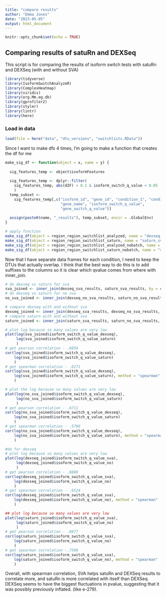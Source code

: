 ```yaml
---
title: "compare results"
author: "Emma Jones"
date: "2023-05-05"
output: html_document
---
```


```r
knitr::opts_chunk$set(echo = TRUE)
```

## Comparing results of satuRn and DEXSeq

This script is for comparing the results of isoform switch tests with satuRn and DEXSeq (with and without SVA)

```r
library(tidyverse)
library(IsoformSwitchAnalyzeR)
library(ComplexHeatmap)
library(viridis)
library(org.Mm.eg.db)
library(gprofiler2)
library(styler)
library(lintr)
library(here)
```
### Load in data


```r

load(file = here("data", "dtu_versions", "switchlists.RData"))

```

Since I want to make dfs 4 times, I'm going to make a function that creates the df for me


```r

make_sig_df <- function(object = x, name = y) {
  
  sig_features_temp <- object$isoformFeatures
  
  sig_features_temp <- dplyr::filter(
    sig_features_temp, abs(dIF) > 0.1 & isoform_switch_q_value < 0.05
    )
  temp_subset <- 
    sig_features_temp[,c("isoform_id", "gene_id", "condition_1", "condition_2",
                         "gene_name", "isoform_switch_q_value",
                         "gene_switch_q_value")]
  
  assign(paste0(name, "_results"), temp_subset, envir = .GlobalEnv)
}

# apply function 
make_sig_df(object = region_region_switchlist_analyzed, name = "dexseq_sva") 
make_sig_df(object = region_region_switchlist_saturn, name = "saturn_sva")
make_sig_df(object = region_region_switchlist_analyzed_nobatch, name = "dexseq_no_sva")
make_sig_df(object = region_region_switchlist_saturn_nobatch, name = "saturn_no_sva")

```

Now that I have separate data frames for each condition, I need to keep the DTUs that actually overlap. I think that the best way to do this is to add suffixes to the columns so it is clear which qvalue comes from where with inner_join.

```r
# do dexseq vs saturn for sva
sva_joined <- inner_join(dexseq_sva_results, saturn_sva_results, by = c("isoform_id", "gene_id", "condition_1", "condition_2"), suffix = c("_dexseq", "_saturn"))
# do dexseq vs saturn for no sva
no_sva_joined <- inner_join(dexseq_no_sva_results, saturn_no_sva_results, by = c("isoform_id", "gene_id", "condition_1", "condition_2"), suffix = c("_dexseq", "_saturn"))

# compare dexseq with and without sva
dexseq_joined <- inner_join(dexseq_sva_results, dexseq_no_sva_results, by = c("isoform_id", "gene_id", "condition_1", "condition_2"), suffix = c("_sva", "_no"))
# compare saturn with and without sva
saturn_joined <- inner_join(saturn_sva_results, saturn_no_sva_results, by = c("isoform_id", "gene_id", "condition_1", "condition_2"), suffix = c("_sva", "_no"))

```


```r

# plot log because so many values are very low
plot(log(sva_joined$isoform_switch_q_value_dexseq),
     log(sva_joined$isoform_switch_q_value_saturn)
     )
# get pearson correlation - .6859
cor(log(sva_joined$isoform_switch_q_value_dexseq),
    log(sva_joined$isoform_switch_q_value_saturn)
    )
# get spearman correlation - .6271
cor(log(sva_joined$isoform_switch_q_value_dexseq),
    log(sva_joined$isoform_switch_q_value_saturn), method = "spearman"
    )

# plot the log because so many values are very low
plot(log(no_sva_joined$isoform_switch_q_value_dexseq),
     log(no_sva_joined$isoform_switch_q_value_saturn)
     )
# get pearson correlation - .6711
cor(log(no_sva_joined$isoform_switch_q_value_dexseq),
    log(no_sva_joined$isoform_switch_q_value_saturn)
    )
# get spearman correlation - .5796
cor(log(no_sva_joined$isoform_switch_q_value_dexseq),
    log(no_sva_joined$isoform_switch_q_value_saturn), method = "spearman"
    )

#do for dexseq
# plot log because so many values are very low
plot(log(dexseq_joined$isoform_switch_q_value_sva),
     log(dexseq_joined$isoform_switch_q_value_no)
     )
# get pearson correlation - .8888
cor(log(dexseq_joined$isoform_switch_q_value_sva),
    log(dexseq_joined$isoform_switch_q_value_no)
    )
# get spearman correlation - .6524
cor(log(dexseq_joined$isoform_switch_q_value_sva),
    log(dexseq_joined$isoform_switch_q_value_no), method = "spearman"
    )

## plot log because so many values are very low
plot(log(saturn_joined$isoform_switch_q_value_sva),
     log(saturn_joined$isoform_switch_q_value_no)
     )
# get pearson correlation - .8877
cor(log(saturn_joined$isoform_switch_q_value_sva),
    log(saturn_joined$isoform_switch_q_value_no)
    )
# get spearman correlation -.7598
cor(log(saturn_joined$isoform_switch_q_value_sva),
    log(saturn_joined$isoform_switch_q_value_no), method = "spearman"
    )
```

Overall, with spearman correlation, SVA helps satuRn and DEXSeq results to correlate more, and satuRn is more correlated with itself than DEXSeq. DEXSeq seems to have the biggest fluctuations in pvalue, suggesting that it was possibly previously inflated. (like e-279).
